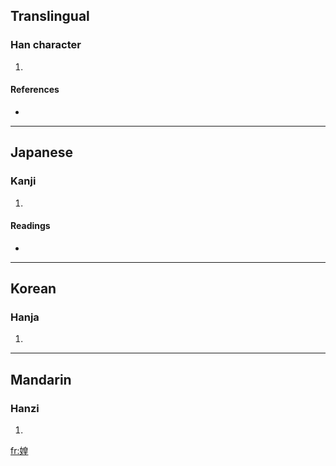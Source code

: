 ==Translingual==

===Han character===
{{Han char|rn=38|rad=女|as=09|sn=12|four=4641<sub>4</sub>|canj=女竹日土 (VHAG)}}

# {{defn|Han|sort=女09}}

====References====
* {{Han ref|kx=0266.390|dkj=06500|dj=0534.020|hdz=21066.220|uh=5A93|ud=23187|bh=D8CE|bd=55502}}

----

==Japanese==

===Kanji===
{{ja-kanji|grade=|rs=女09}}

# {{defn|Japanese}}

====Readings====
* {{ja-readings|on=[[こう]] (kō), [[おう]] (ō)|kun=[[はは]] (haha)}}

----

==Korean==

===Hanja===
{{ko-hanja|hangeul=황|rv=hwang|mr=hwang}}

# {{defn|Korean}}

----

==Mandarin==

===Hanzi===
{{cmn-hanzi|pin=[[huáng]] ([[huang2]])|wg=huang<sup>2</sup>}}

# {{defn|Mandarin}}

[[fr:媓]]